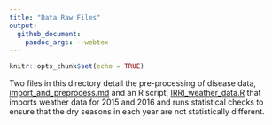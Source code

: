 ```yaml
---
title: "Data Raw Files"
output:
  github_document:
    pandoc_args: --webtex
---
```


```r
knitr::opts_chunk$set(echo = TRUE)
```

Two files in this directory detail the pre-processing of disease data, [import_and_preprocess.md](import_and_preprocess.md) and an R script, [IRRI_weather_data.R](IRRI_weather_data.R) that imports weather data for 2015 and 2016 and runs statistical checks to ensure that the dry seasons in each year are not statistically different.


